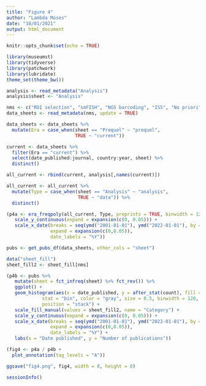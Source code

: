 ```yaml
---
title: "Figure 4"
author: "Lambda Moses"
date: "10/01/2021"
output: html_document
---
```


```r
knitr::opts_chunk$set(echo = TRUE)
```

```r
library(museumst)
library(tidyverse)
library(patchwork)
library(lubridate)
theme_set(theme_bw())
```

```r
analysis <- read_metadata("Analysis")
analysis$sheet <- "Analysis"
```

```r
nms <- c("ROI selection", "smFISH", "NGS barcoding", "ISS", "No priori")
data_sheets <- read_metadata(nms, update = TRUE)
```

```r
data_sheets <- data_sheets %>% 
  mutate(Era = case_when(sheet == "Prequel" ~ "prequel",
                         TRUE ~ "current"))
```

```r
current <- data_sheets %>% 
  filter(Era == "current") %>% 
  select(date_published:journal, country:year, sheet) %>% 
  distinct()
```

```r
all_current <- rbind(current, analysis[,names(current)])
```

```r
all_current <- all_current %>% 
  mutate(Type = case_when(sheet == "Analysis" ~ "analysis",
                          TRUE ~ "data")) %>% 
  distinct()
```

```r
(p4a <- era_freqpoly(all_current, Type, preprints = TRUE, binwidth = 120) +
   scale_y_continuous(expand = expansion(c(0, 0.05))) +
   scale_x_date(breaks = seq(ymd("2001-01-01"), ymd("2022-01-01"), by = "2 years"), 
                expand = expansion(c(0,0.05)),
                date_labels = "%Y"))
```

```r
pubs <- get_pubs_df(data_sheets, other_cols = "sheet")
```

```r
data("sheet_fill")
sheet_fill2 <- sheet_fill[nms]
```

```r
(p4b <- pubs %>% 
   mutate(sheet = fct_infreq(sheet) %>% fct_rev()) %>% 
   ggplot() +
   geom_histogram(aes(x = date_published, y = after_stat(count), fill = sheet), 
             stat = "bin", color = "gray", size = 0.5, binwidth = 120, 
             position = "stack") +
   scale_fill_manual(values = sheet_fill2, name = "Category") +
   scale_y_continuous(expand = expansion(c(0, 0.05))) +
   scale_x_date(breaks = seq(ymd("2001-01-01"), ymd("2022-01-01"), by = "2 years"), 
                expand = expansion(c(0,0.05)),
                date_labels = "%Y") +
   labs(x = "Date published", y = "Number of publications"))
```

```r
(fig4 <- p4a / p4b +
  plot_annotation(tag_levels = "A"))
```

```r
ggsave("fig4.png", fig4, width = 8, height = 8)
```

```r
sessionInfo()
```

